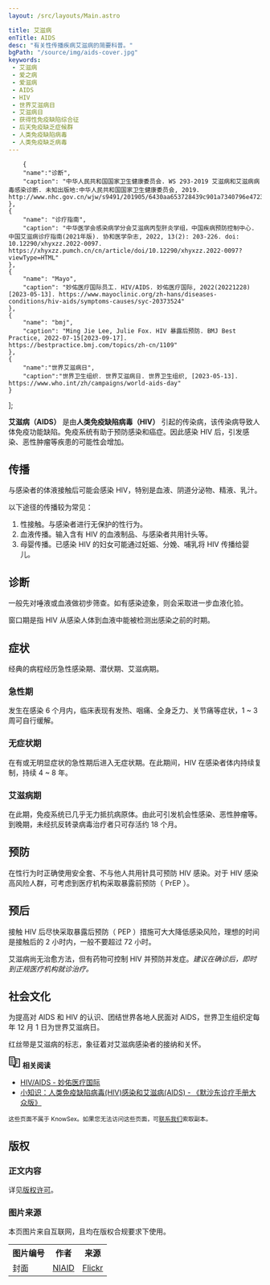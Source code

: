 ```yaml
---
layout: /src/layouts/Main.astro

title: 艾滋病
enTitle: AIDS
desc: "有关性传播疾病艾滋病的简要科普。"
bgPath: "/source/img/aids-cover.jpg"
keywords: 
 - 艾滋病
 - 爱之病
 - 爱滋病
 - AIDS
 - HIV
 - 世界艾滋病日
 - 艾滋病日
 - 获得性免疫缺陷综合征
 - 后天免疫缺乏症候群
 - 人类免疫缺陷病毒
 - 人类免疫缺乏病毒
---
```



        {
        "name":"诊断",
        "caption": "中华人民共和国国家卫生健康委员会. WS 293-2019 艾滋病和艾滋病病毒感染诊断. 未知出版地:中华人民共和国国家卫生健康委员会, 2019. http://www.nhc.gov.cn/wjw/s9491/201905/6430aa653728439c901a7340796e4723.shtml"
    },
    {
        "name": "诊疗指南",
        "caption": "中华医学会感染病学分会艾滋病丙型肝炎学组，中国疾病预防控制中心. 中国艾滋病诊疗指南(2021年版). 协和医学杂志, 2022, 13(2): 203-226. doi: 10.12290/xhyxzz.2022-0097. https://xhyxzz.pumch.cn/cn/article/doi/10.12290/xhyxzz.2022-0097?viewType=HTML"
    },
    {
        "name": "Mayo",
        "caption": "妙佑医疗国际员工. HIV/AIDS. 妙佑医疗国际, 2022(20221228)[2023-05-13]. https://www.mayoclinic.org/zh-hans/diseases-conditions/hiv-aids/symptoms-causes/syc-20373524"
    },
    {
        "name": "bmj",
        "caption": "Ming Jie Lee, Julie Fox. HIV 暴露后预防. BMJ Best Practice, 2022-07-15[2023-09-17]. https://bestpractice.bmj.com/topics/zh-cn/1109"
    },
    {
        "name":"世界艾滋病日",
        "caption":"世界卫生组织. 世界艾滋病日. 世界卫生组织, [2023-05-13]. https://www.who.int/zh/campaigns/world-aids-day"
    }
];

**艾滋病（AIDS）** 是由**人类免疫缺陷病毒（HIV）** 引起的传染病，该传染病导致人体免疫功能缺陷。免疫系统有助于预防感染和癌症。因此感染 HIV 后，引发感染、恶性肿瘤等疾患的可能性会增加。

传播
--

与感染者的体液接触后可能会感染 HIV，特别是血液、阴道分泌物、精液、乳汁。

以下途径的传播较为常见：

1.  性接触。与感染者进行无保护的性行为。
2.  血液传播。输入含有 HIV 的血液制品、与感染者共用针头等。
3.  母婴传播。已感染 HIV 的妇女可能通过妊娠、分娩、哺乳将 HIV 传播给婴儿。

诊断
--

一般先对唾液或血液做初步筛查。如有感染迹象，则会采取进一步血液化验。

窗口期是指 HIV 从感染人体到血液中能被检测出感染之前的时期。<Cite citeName='诊断' citeList={citeList} />

症状
--

经典的病程经历急性感染期、潜伏期、艾滋病期。<Cite citeName='诊疗指南' citeList={citeList} />

### 急性期

发生在感染 6 个月内，临床表现有发热、咽痛、全身乏力、关节痛等症状，1 ~ 3 周可自行缓解。

### 无症状期

在有或无明显症状的急性期后进入无症状期。在此期间，HIV 在感染者体内持续复制，持续 4 ~ 8 年。

### 艾滋病期

在此期，免疫系统已几乎无力抵抗病原体。由此可引发机会性感染、恶性肿瘤等。到晚期，未经抗反转录病毒治疗者只可存活约 18 个月。

预防
--

在性行为时正确使用安全套、不与他人共用针具可预防 HIV 感染。对于 HIV 感染高风险人群，可考虑到医疗机构采取暴露前预防（ PrEP ）。<Cite citeName='诊疗指南' citeList={citeList} /><Cite citeName='Mayo' citeList={citeList} />

预后
--

接触 HIV 后尽快采取暴露后预防（ PEP ）措施可大大降低感染风险，理想的时间是接触后的 2 小时内，一般不要超过 72 小时。<Cite citeName='Mayo' citeList={citeList} /><Cite citeName='bmj' citeList={citeList} />

艾滋病尚无治愈方法，但有药物可控制 HIV 并预防并发症。<Cite citeName='Mayo' citeList={citeList} />建议在确诊后，即时到正规医疗机构就诊治疗。

社会文化
----

为提高对 AIDS 和 HIV 的认识、团结世界各地人民面对 AIDS，世界卫生组织定每年 12 月 1 日为世界艾滋病日。<Cite citeName='世界艾滋病日' citeList={citeList} />

红丝带是艾滋病的标志，象征着对艾滋病感染者的接纳和关怀。

<div class="notice bg-light">
  <p>
    <svg width="24" height="24" viewBox="0 0 48 48" fill="none" xmlns="http://www.w3.org/2000/svg"><rect width="48" height="48" fill="white" fill-opacity="0.01"></rect><path d="M21 44L20 36" stroke="#333" stroke-width="4" stroke-linecap="round" stroke-linejoin="round"></path><path d="M44 44V12H25L26 20L27 28L28 36L21 44H44Z" fill="none" stroke="#333" stroke-width="4" stroke-linecap="round" stroke-linejoin="round"></path><path d="M27 28H35" stroke="#333" stroke-width="4" stroke-linecap="round" stroke-linejoin="round"></path><path d="M26 20H35" stroke="#333" stroke-width="4" stroke-linecap="round" stroke-linejoin="round"></path><path d="M4 4H24L25 12L26 20L27 28L28 36H20H4V4Z" fill="none" stroke="#333" stroke-width="4" stroke-linecap="round" stroke-linejoin="round"></path><path d="M10 12H17" stroke="#333" stroke-width="4" stroke-linecap="round" stroke-linejoin="round"></path><path d="M10 20H18" stroke="#333" stroke-width="4" stroke-linecap="round" stroke-linejoin="round"></path><path d="M10 28H19" stroke="#333" stroke-width="4" stroke-linecap="round" stroke-linejoin="round"></path></svg>            
    <b>相关阅读</b>            
  </p>
  <ul>
    <li><a target="_blank" href="https://www.mayoclinic.org/zh-hans/diseases-conditions/hiv-aids/symptoms-causes/syc-20373524">HIV/AIDS - 妙佑医疗国际</a></li>
    <li><a target="_blank" href="https://www.msdmanuals.cn/home/quick-facts-infections/human-immunodeficiency-virus-hiv-infection/human-immunodeficiency-virus-hiv-infection-and-aids">小知识：人类免疫缺陷病毒(HIV)感染和艾滋病(AIDS)  - 《默沙东诊疗手册大众版》</a></li>
  </ul>
  <p><small>这些页面不属于 KnowSex。如果您无法访问这些页面，可<a href="/general/communicate">联系我们</a>索取副本。</small></p>
</div>

<End />
<ReferList citeList={citeList} />
<h2>版权</h2>
<h3 class="mt-4 mb-3">正文内容</h3>
<p>详见<a href="/general/copyright">版权许可</a>。</p>
<h3 class="mt-4 mb-3">图片来源</h3>
<p>本页图片来自互联网，且均在版权合规要求下使用。</p>
<table class="table table-bordered" style="overflow:auto">
  <tbody>
    <tr>
      <th>图片编号</th>
      <th>作者</th>
      <th>来源</th>
    </tr>
    <tr>
      <td>封面</td>
      <td><a target="_blank" href="https://www.flickr.com/photos/niaid/">NIAID</a></td>
      <td><a target="_blank" href="https://www.flickr.com/photos/niaid/52371087812/">Flickr</a></td>
    </tr>
  </tbody>
</table>